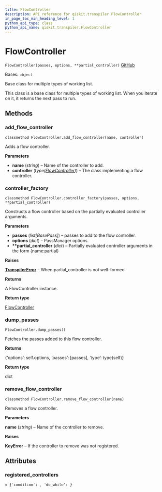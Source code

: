 ```yaml
---
title: FlowController
description: API reference for qiskit.transpiler.FlowController
in_page_toc_min_heading_level: 1
python_api_type: class
python_api_name: qiskit.transpiler.FlowController
---
```


# FlowController

<span id="qiskit.transpiler.FlowController" />

`FlowController(passes, options, **partial_controller)` [GitHub](https://github.com/qiskit/qiskit/tree/stable/0.18/qiskit/transpiler/runningpassmanager.py "view source code")

Bases: `object`

Base class for multiple types of working list.

This class is a base class for multiple types of working list. When you iterate on it, it returns the next pass to run.

## Methods

### add\_flow\_controller

<span id="qiskit.transpiler.FlowController.add_flow_controller" />

`classmethod FlowController.add_flow_controller(name, controller)`

Adds a flow controller.

**Parameters**

*   **name** (*string*) – Name of the controller to add.
*   **controller** (*type(*[*FlowController*](qiskit.transpiler.FlowController "qiskit.transpiler.FlowController")*)*) – The class implementing a flow controller.

### controller\_factory

<span id="qiskit.transpiler.FlowController.controller_factory" />

`classmethod FlowController.controller_factory(passes, options, **partial_controller)`

Constructs a flow controller based on the partially evaluated controller arguments.

**Parameters**

*   **passes** (*list\[BasePass]*) – passes to add to the flow controller.
*   **options** (*dict*) – PassManager options.
*   **\*\*partial\_controller** (*dict*) – Partially evaluated controller arguments in the form \{name:partial}

**Raises**

[**TranspilerError**](qiskit.transpiler.TranspilerError "qiskit.transpiler.TranspilerError") – When partial\_controller is not well-formed.

**Returns**

A FlowController instance.

**Return type**

[FlowController](qiskit.transpiler.FlowController "qiskit.transpiler.FlowController")

### dump\_passes

<span id="qiskit.transpiler.FlowController.dump_passes" />

`FlowController.dump_passes()`

Fetches the passes added to this flow controller.

**Returns**

\{‘options’: self.options, ‘passes’: \[passes], ‘type’: type(self)}

**Return type**

dict

### remove\_flow\_controller

<span id="qiskit.transpiler.FlowController.remove_flow_controller" />

`classmethod FlowController.remove_flow_controller(name)`

Removes a flow controller.

**Parameters**

**name** (*string*) – Name of the controller to remove.

**Raises**

**KeyError** – If the controller to remove was not registered.

## Attributes

<span id="qiskit.transpiler.FlowController.registered_controllers" />

### registered\_controllers

`= {'condition': , 'do_while': }`

